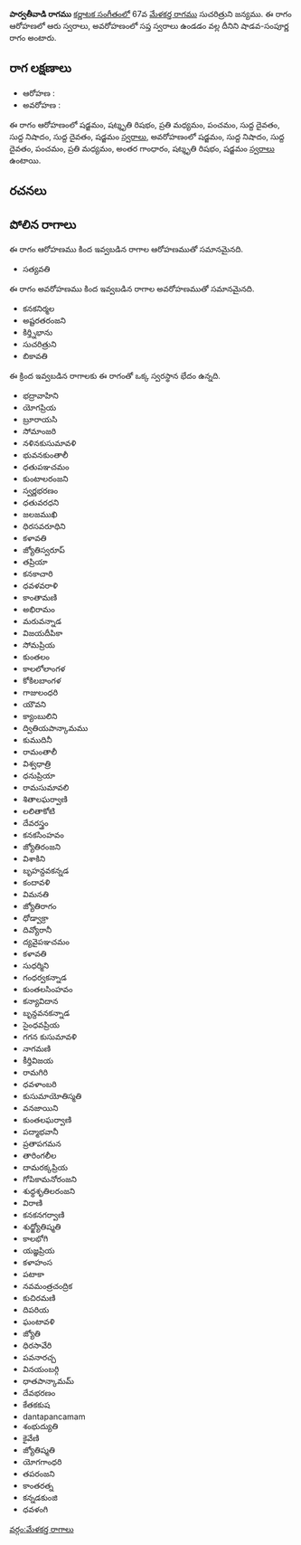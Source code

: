{{Infobox ragam
	| name          	= పార్వతీవాడి
	| synonym	    	= 
	| mela          	= 
	| chakra        	= 
	| janaka        	= 
	| type          	= శాడవ-సంపూర్ణ
	| arohanam      	= {{svaraC|S|R3|M2|P|D1|N1|D1|S'}} 
	| avarohanam    	= {{svaraC|S'|N1|D1|P|M2|G3|R3|S}}
	| jeeva         	=
	| chhaya        	=
	| nyasa         	=
	| vishesha      	= 
	| equivalent  		= 
}}
{{కర్ణాటక సంగీత రాగాలు}}
'''పార్వతీవాడి రాగము''' [[కర్ణాటక సంగీతం]]లో 67వ [[మేళకర్త రాగము]] సుచరిత్రుని జన్యము.  ఈ రాగం ఆరోహణలో ఆరు స్వరాలు, అవరోహణంలో సప్త స్వరాలు ఉండడం వల్ల దీనిని షాడవ-సంపూర్ణ రాగం అంటారు.


==రాగ లక్షణాలు==


* ఆరోహణ : {{svaraC|S|R3|M2|P|D1|N1|D1|S'}} 
* అవరోహణ : {{svaraC|S'|N1|D1|P|M2|G3|R3|S}}

ఈ రాగం ఆరోహణంలో షడ్జమం, షట్శృతి రిషభం, ప్రతి మధ్యమం, పంచమం, సుద్ద దైవతం, సుద్ద నిషాదం, సుద్ద దైవతం, షడ్జమం [[స్వరాలు]], అవరోహణంలో షడ్జమం, సుద్ద నిషాదం, సుద్ద దైవతం, పంచమం, ప్రతి మధ్యమం, అంతర గాంధారం, షట్శృతి రిషభం, షడ్జమం [[స్వరాలు]] ఉంటాయి.

==రచనలు==



==పోలిన రాగాలు==
ఈ రాగం ఆరోహణము కింద ఇవ్వబడిన రాగాల ఆరోహణముతో సమానమైనది.
* సత్యవతి

ఈ రాగం అవరోహణము కింద ఇవ్వబడిన రాగాల అవరోహణముతో సమానమైనది.
* కనకనిర్మల
* అష్టరతరంజని
* కిర్త్నిభాను
* సుచరిత్రుని
* బికావతి

ఈ క్రింద ఇవ్వబడిన రాగాలకు ఈ రాగంతో ఒక్క స్వరస్థాన భేదం ఉన్నది.
* భద్రావాహిని
* యోగప్రియ
* బ్రూరాయసి
* సోమాంజరి
* నళినకుసుమావళి
* భువనకుంతాలీ
* ధతుపఞచమం
* కుంటాలరంజని
* స్వర్ణభరణం
* ధతువరధని
* జలజముఖి
* ధిరసవరూధిని
* కళావతి
* జ్యోతిస్వరూప్
* తప్రియా
* కనకాచారి
* ధవళవరాళి
* కాంతామణి
* అభిరామం
* మరువన్నాడ
* విజయదీపికా
* సోమప్రియ
* కుంతలం
* కాలలోలాంగళ
* కోకిలబాంగళ
* గాజులంధరి
* యౌవని
* క్యాంబులిని
* ద్వితియపాన్కామము
* కుముదినీ
* రామంతాలీ
* విశ్వధాత్రి
* ధనుప్రియా
* రామసుమావలి
* శితాలఘర్వాణి
* లలితాకోటి
* దేవరస్త్రం
* కనకసింహవం
* జ్యోతిరంజని
* విశాకిని
* బృహన్దవకన్నడ
* కందావళి
* విమనతి
* జ్యోతిరాగం
* ధోడ్వాక్రా
* దివ్యోరానీ
* ద్యవైపఞచమం
* కళావతి
* సుధర్మిని
* గంధర్వకన్నాడ
* కుంతలసింహవం
* కన్యావిదాన
* బృన్దవనకన్నాడ
* సైంధవప్రియ
* గగన కుసుమావళి
* నాగమణి
* కీర్తివిజయ
* రామగిరి
* ధవళాంబరి
* కుసుమాయోతిస్మతి
* వనజాయిని
* కుంతలఘర్వాణి
* పద్మాభవానీ
* ప్రతాపగమన
* తారింగలీల
* దామరక్కప్రియ
* గోపికామనోరంజని
* శుధ్ధశృతిలరంజని
* విరాణి
* కనకనగర్వాణి
* శుధ్జ్యోతిష్మతి
* కాలభోగి
* యజ్ఞప్రియ
* కళాహంస
* పటాకా
* నవమంత్రచంద్రిక
* కుచిరమణి
* దిపరియ
* ఘంటావళి
* జ్యోతి
* ధిరసావేరి
* పవనారచ్చ
* వినయంబర్గి
* ధాతపాన్కామమ్
* దేవభరణం
* కేతకకుష
* dantapancamam
* శంభుద్యుతి
* కైవేణి
* జ్యోతిష్మతి
* యోగగాంధరి
* తపరంజని
* కాంతరత్న
* కన్నడకుంజి
* ధవళంగి



[[వర్గం:మేళకర్త రాగాలు]]